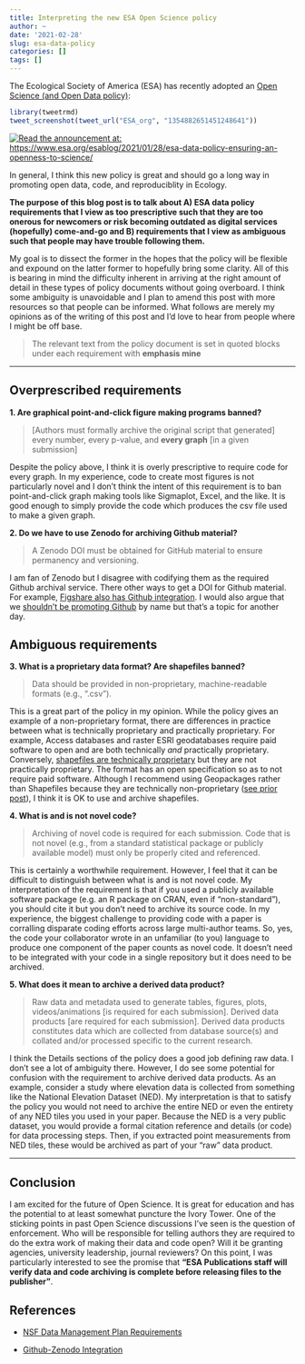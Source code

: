 ```yaml
---
title: Interpreting the new ESA Open Science policy
author: ~
date: '2021-02-28'
slug: esa-data-policy
categories: []
tags: []
---
```

The Ecological Society of America (ESA) has recently adopted an [Open Science (and Open Data policy)](https://www.esa.org/publications/data-policy/):
<!-- https://twitter.com/__jsta/status/1355148391857205250?s=20 -->

<!-- You can read their announcement at: -->
<!-- https://www.esa.org/esablog/2021/01/28/esa-data-policy-ensuring-an-openness-to-science/ -->

```r
library(tweetrmd)
tweet_screenshot(tweet_url("ESA_org", "1354882651451248641"))
```

[![Read the announcement at: https://www.esa.org/esablog/2021/01/28/esa-data-policy-ensuring-an-openness-to-science/](/blog/2021-02-28-esa-data-policy_files/figure-html/unnamed-chunk-1-1.png)](https://www.esa.org/esablog/2021/01/28/esa-data-policy-ensuring-an-openness-to-science/)

In general, I think this new policy is great and should go a long way in promoting open data, code, and reproduciblity in Ecology.

**The purpose of this blog post is to talk about A) ESA data policy requirements that I view as too prescriptive such that they are too onerous for newcomers or risk becoming outdated as digital services (hopefully) come-and-go and B) requirements that I view as ambiguous such that people may have trouble following them.** 

My goal is to dissect the former in the hopes that the policy will be flexible and expound on the latter former to hopefully bring some clarity. All of this is bearing in mind the difficulty inherent in arriving at the right amount of detail in these types of policy documents without going overboard. I think some ambiguity is unavoidable and I plan to amend this post with more resources so that people can be informed. What follows are merely my opinions as of the writing of this post and I'd love to hear from people where I might be off base.

> The relevant text from the policy document is set in quoted blocks under each requirement with **emphasis mine**

---

## Overprescribed requirements

**1. Are graphical point-and-click figure making programs banned?**

> [Authors must formally archive the original script that generated] every number, every p-value, and **every graph** [in a given submission]

Despite the policy above, I think it is overly prescriptive to require code for every graph. In my experience, code to create most figures is not particularly novel and I don't think the intent of this requirement is to ban point-and-click graph making tools like Sigmaplot, Excel, and the like. It is good enough to simply provide the code which produces the csv file used to make a given graph.

**2. Do we have to use Zenodo for archiving Github material?**

> A Zenodo DOI must be obtained for GitHub material to ensure permanency and versioning. 

I am fan of Zenodo but I disagree with codifying them as the required Github archival service. There other ways to get a DOI for Github material. For example, [Figshare also has Github integration](https://figshare.com/blog/figshare_launches_revamped_GitHub_integration/243). I would also argue that we [shouldn't be promoting Github](https://www.cnbc.com/2020/11/29/microsofts-github-has-become-magnet-for-thorny-issues-like-riaa.html) by name but that's a topic for another day.

## Ambiguous requirements

**3. What is a proprietary data format? Are shapefiles banned?**

> Data should be provided in non-proprietary, machine-readable formats (e.g., “.csv”).

This is a great part of the policy in my opinion. While the policy gives an example of a non-proprietary format, there are differences in practice between what is technically proprietary and practically proprietary. For example,
Access databases and raster ESRI geodatabases require paid software to open and are both technically *and* practically proprietary. Conversely, [shapefiles are technically proprietary](https://en.wikipedia.org/wiki/Shapefile) but they are not practically proprietary. The format has an open specification so as to not require paid software. Although I recommend using Geopackages rather than Shapefiles because they are technically non-proprietary ([see prior post](https://jsta.rbind.io/blog/2016-07-14-geopackage-r/)), I think it is OK to use and archive shapefiles.

**4. What is and is not novel code?**

> Archiving of novel code is required for each submission. Code that is not novel (e.g., from a standard statistical package or publicly available model) must only be properly cited and referenced. 

This is certainly a worthwhile requirement. However, I feel that it can be difficult to distinguish between what is and is not novel code. My interpretation of the requirement is that if you used a publicly available software package (e.g. an R package on CRAN, even if "non-standard"), you should cite it but you don't need to archive its source code. In my experience, the biggest challenge to providing code with a paper is corralling disparate coding efforts across large multi-author teams. So, yes, the code your collaborator wrote in an unfamiliar (to you) language to produce one component of the paper counts as novel code. It doesn't need to be integrated with your code in a single repository but it does need to be archived.

**5. What does it mean to archive a derived data product?**

> Raw data and metadata used to generate tables, figures, plots, videos/animations [is required for each submission]. Derived data products [are required for each submission]. Derived data products constitutes data which are collected from database source(s) and collated and/or processed specific to the current research.

I think the Details sections of the policy does a good job defining raw data. I don't see a lot of ambiguity there. However, I do see some potential for confusion with the requirement to archive derived data products. As an example, consider a study where elevation data is collected from something like the National Elevation Dataset (NED). My interpretation is that to satisfy the policy you would not need to archive the entire NED or even the entirety of any NED tiles you used in your paper. Because the NED is a very public dataset, you would provide a formal citation reference and details (or code) for data processing steps. Then, if you extracted point measurements from NED tiles, these would be archived as part of your "raw" data product.

---

## Conclusion

I am excited for the future of Open Science. It is great for education and has the potential to at least somewhat puncture the Ivory Tower. One of the sticking points in past Open Science discussions I've seen is the question of enforcement. Who will be responsible for telling authors they are required to do the extra work of making their data and code open? Will it be granting agencies, university leadership, journal reviewers? On this point, I was particularly interested to see the promise that **"ESA Publications staff will verify data and code archiving is complete before releasing files to the publisher"**.

## References

* [NSF Data Management Plan Requirements](https://www.nsf.gov/bfa/dias/policy/dmp.jsp)

* [Github-Zenodo Integration](https://guides.github.com/activities/citable-code/)
